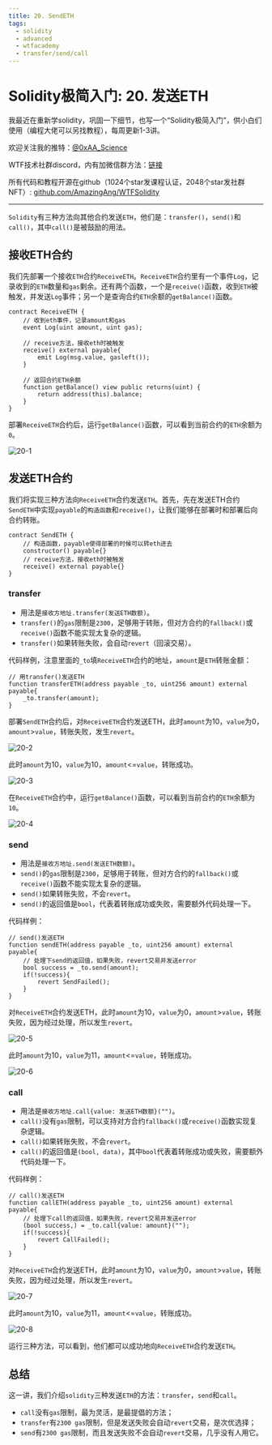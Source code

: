 ```yaml
---
title: 20. SendETH
tags:
  - solidity
  - advanced
  - wtfacademy
  - transfer/send/call
---
```


# Solidity极简入门: 20. 发送ETH

<QuizProgress courseId={SOLIDITY_ADVANCED_ID} lessonId={SOLIDITY_ADVANCED_LESSON_ID_5} />

我最近在重新学solidity，巩固一下细节，也写一个“Solidity极简入门”，供小白们使用（编程大佬可以另找教程），每周更新1-3讲。

欢迎关注我的推特：[@0xAA_Science](https://twitter.com/0xAA_Science)

WTF技术社群discord，内有加微信群方法：[链接](https://discord.gg/5akcruXrsk)

所有代码和教程开源在github（1024个star发课程认证，2048个star发社群NFT）: [github.com/AmazingAng/WTFSolidity](https://github.com/AmazingAng/WTFSolidity)

-----
`Solidity`有三种方法向其他合约发送`ETH`，他们是：`transfer()`，`send()`和`call()`，其中`call()`是被鼓励的用法。

## 接收ETH合约
我们先部署一个接收`ETH`合约`ReceiveETH`。`ReceiveETH`合约里有一个事件`Log`，记录收到的`ETH`数量和`gas`剩余。还有两个函数，一个是`receive()`函数，收到`ETH`被触发，并发送`Log`事件；另一个是查询合约`ETH`余额的`getBalance()`函数。
```solidity
contract ReceiveETH {
    // 收到eth事件，记录amount和gas
    event Log(uint amount, uint gas);
    
    // receive方法，接收eth时被触发
    receive() external payable{
        emit Log(msg.value, gasleft());
    }
    
    // 返回合约ETH余额
    function getBalance() view public returns(uint) {
        return address(this).balance;
    }
}
```

部署`ReceiveETH`合约后，运行`getBalance()`函数，可以看到当前合约的`ETH`余额为`0`。

![20-1](./img/20-1.png)

## 发送ETH合约
我们将实现三种方法向`ReceiveETH`合约发送`ETH`。首先，先在发送ETH合约`SendETH`中实现`payable`的`构造函数`和`receive()`，让我们能够在部署时和部署后向合约转账。
```solidity
contract SendETH {
    // 构造函数，payable使得部署的时候可以转eth进去
    constructor() payable{}
    // receive方法，接收eth时被触发
    receive() external payable{}
}
```
### transfer
- 用法是`接收方地址.transfer(发送ETH数额)`。
- `transfer()`的`gas`限制是`2300`，足够用于转账，但对方合约的`fallback()`或`receive()`函数不能实现太复杂的逻辑。
- `transfer()`如果转账失败，会自动`revert`（回滚交易）。

代码样例，注意里面的`_to`填`ReceiveETH`合约的地址，`amount`是`ETH`转账金额：
```solidity
// 用transfer()发送ETH
function transferETH(address payable _to, uint256 amount) external payable{
	_to.transfer(amount);
}
```

部署`SendETH`合约后，对`ReceiveETH`合约发送ETH，此时`amount`为10，`value`为0，`amount`>`value`，转账失败，发生`revert`。

![20-2](./img/20-2.png)

此时`amount`为10，`value`为10，`amount`<=`value`，转账成功。

![20-3](./img/20-3.png)

在`ReceiveETH`合约中，运行`getBalance()`函数，可以看到当前合约的`ETH`余额为`10`。

![20-4](./img/20-4.png)

### send

- 用法是`接收方地址.send(发送ETH数额)`。
- `send()`的`gas`限制是`2300`，足够用于转账，但对方合约的`fallback()`或`receive()`函数不能实现太复杂的逻辑。
- `send()`如果转账失败，不会`revert`。
- `send()`的返回值是`bool`，代表着转账成功或失败，需要额外代码处理一下。

代码样例：
```solidity
// send()发送ETH
function sendETH(address payable _to, uint256 amount) external payable{
    // 处理下send的返回值，如果失败，revert交易并发送error
    bool success = _to.send(amount);
    if(!success){
    	revert SendFailed();
    }
}
```

对`ReceiveETH`合约发送ETH，此时`amount`为10，`value`为0，`amount`>`value`，转账失败，因为经过处理，所以发生`revert`。

![20-5](./img/20-5.png)

此时`amount`为10，`value`为11，`amount`<=`value`，转账成功。

![20-6](./img/20-6.png)

### call

- 用法是`接收方地址.call{value: 发送ETH数额}("")`。
- `call()`没有`gas`限制，可以支持对方合约`fallback()`或`receive()`函数实现复杂逻辑。
- `call()`如果转账失败，不会`revert`。
- `call()`的返回值是`(bool, data)`，其中`bool`代表着转账成功或失败，需要额外代码处理一下。

代码样例：
```solidity
// call()发送ETH
function callETH(address payable _to, uint256 amount) external payable{
    // 处理下call的返回值，如果失败，revert交易并发送error
    (bool success,) = _to.call{value: amount}("");
    if(!success){
    	revert CallFailed();
    }
}
```

对`ReceiveETH`合约发送ETH，此时`amount`为10，`value`为0，`amount`>`value`，转账失败，因为经过处理，所以发生`revert`。

![20-7](./img/20-7.png)

此时`amount`为10，`value`为11，`amount`<=`value`，转账成功。

![20-8](./img/20-8.png)

运行三种方法，可以看到，他们都可以成功地向`ReceiveETH`合约发送`ETH`。

## 总结
这一讲，我们介绍`solidity`三种发送`ETH`的方法：`transfer`，`send`和`call`。
- `call`没有`gas`限制，最为灵活，是最提倡的方法；
- `transfer`有`2300 gas`限制，但是发送失败会自动`revert`交易，是次优选择；
- `send`有`2300 gas`限制，而且发送失败不会自动`revert`交易，几乎没有人用它。

<QuizForm courseId={SOLIDITY_ADVANCED_ID} lessonId={SOLIDITY_ADVANCED_LESSON_ID_5} />


